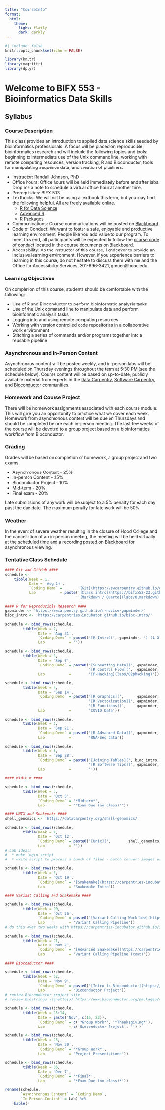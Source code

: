 ```yaml
---
title: "CourseInfo"
format: 
  html:
    theme: 
      light: flatly
      dark: darkly
---
```


```r
#| include: false
knitr::opts_chunk$set(echo = FALSE)

library(knitr)
library(magrittr)
library(dplyr)
```

# Welcome to BIFX 553 - Bioinformatics Data Skills

## Syllabus

### Course Description

This class provides an introduction to applied data science skills needed by bioinformatics professionals. A focus will be placed on reproducible bioinformatics research and will include the following topics and tools: beginning to intermediate use of the Unix command line, working with remote computing resources, version tracking, R and Bioconductor, tools for manipulating sequence data, and creation of pipelines.

-   Instructor: Randall Johnson, PhD
-   Office hours: Office hours will be held immediately before and after labs. Drop me a note to schedule a virtual office hour at another time.
-   Prerequisites: BIFX 503
-   Textbooks: We will not be using a textbook this term, but you may find the following helpful. All are freely available online.
    -   [R for Data Science](https://r4ds.had.co.nz/)
    -   [Advanced R](https://adv-r.hadley.nz/)
    -   [R Packages](https://r-pkgs.org/)
-   Communications: Course communications will be posted on [Blackboard](https://hood.blackboard.com).
-   Code of Conduct: We want to foster a safe, enjoyable and productive learning environment. People like you add value to our program. To meet this end, all participants will be expected to follow the [course code of conduct](code_of_conduct.html) located in the course documents on Blackboard.
-   Accessibility: As the instructor of this course, I endeavor to provide an inclusive learning environment. However, if you experience barriers to learning in this course, do not hesitate to discuss them with me and the Office for Accessibility Services, 301-696-3421, gmuer\@hood.edu.

### Learning Objectives

On completion of this course, students should be comfortable with the following:

-   Use of R and Bioconductor to perform bioinformatic analysis tasks
-   Use of the Unix command line to manipulate data and perform bioinformatic analysis tasks
-   Logging into and using remote computing resources
-   Working with version controlled code repositories in a collaborative work environment
-   Stitching a series of commands and/or programs together into a reusable pipeline

### Asynchronous and In-Person Content

Asynchronous content will be posted weekly, and in-person labs will be scheduled on Thursday evenings throughout the term at 5:30 PM (see the schedule below). Course content will be based on up-to-date, publicly available material from experts in the [Data Carpentry](https://datacarpentry.org/), [Software Carpentry](https://software-carpentry.org/), and [Bioconductor](https://bioc2023.bioconductor.org/) communities.

### Homework and Course Project

There will be homework assignments associated with each course module. This will give you an opportunity to practice what we cover each week. Homework from asynchronous content will be due on Thursdays and should be completed before each in-person meeting. The last few weeks of the course will be devoted to a group project based on a bioinformatics workflow from Bioconductor.

### Grading

Grades will be based on completion of homework, a group project and two exams.

-   Asynchronous Content - 25%
-   In-person Content - 25%
-   Bioconductor Project - 10%
-   Mid-term - 20%
-   Final exam - 20%

Late submissions of any work will be subject to a 5% penalty for each day past the due date. The maximum penalty for late work will be 50%.

### Weather

In the event of severe weather resulting in the closure of Hood College and the cancellation of an in-person meeting, the meeting will be held virtually at the scheduled time and a recording posted on Blackboard for asynchronous viewing.

### Tentative Class Schedule

```r
#### Git and GitHub ####
schedule <- 
    tibble(Week = 1,
           Date = 'Aug 24', 
           `Coding Demo` =       '[Git](https://swcarpentry.github.io/git-novice/) (1 - 9)',
           Lab           = paste('[Class intro](https://bifx552-23.github.io/CourseInfo/),',
                                 '[Markdown / Quarto](labs/01markdown)'))

#### R for Reproducible Research ####
gapminder <- 'https://swcarpentry.github.io/r-novice-gapminder/'
bioc_intro <- 'https://carpentries-incubator.github.io/bioc-intro/'

schedule <- bind_rows(schedule,
        tibble(Week = 2,
               Date = 'Aug 31', 
               `Coding Demo` = paste0('[R Intro](', gapminder, ') (1-3)'),
               Lab           = ''))

schedule <- bind_rows(schedule,
        tibble(Week = 3,
               Date = 'Sep 7', 
               `Coding Demo` = paste0('[Subsetting Data](', gapminder, '06-data-subsetting/index.html), ',
                                      '[R Control Flow](',  gapminder, '07-control-flow/index.html)'),
               Lab           =        '[P-Hacking](labs/02phacking)'))

schedule <- bind_rows(schedule,
        tibble(Week = 4,
               Date = 'Sep 14', 
               `Coding Demo` = paste0('[R Graphics](',      gapminder, '08-plot-ggplot2/index.html), ',
                                      '[R Vectorization](', gapminder, '09-vectorization/index.html), ',
                                      '[R Functions](',     gapminder, '10-functions/index.html)'),
               Lab           =        'COVID Data'))

schedule <- bind_rows(schedule,
        tibble(Week = 5,
               Date = 'Sep 21', 
               `Coding Demo` = paste0('[R Advanced Data](', gapminder, ') (11, 13-14)'),
               Lab           =        'RNA-Seq Data'))

schedule <- bind_rows(schedule,
        tibble(Week = 6,
               Date = 'Sep 28', 
               `Coding Demo` = paste0('[Joining Tables](', bioc_intro, '50-joining-tables/index.html), ',
                                      '[R Software Tips](', gapminder, '16-wrap-up/index.html)'),
               Lab           =        ''))

#### Midterm ####

schedule <- bind_rows(schedule,
        tibble(Week = 7,
               Date = 'Oct 5', 
               `Coding Demo` = '*Midterm*',
               Lab           = "*Exam Due (no class)*"))

#### UNIX and Snakemake ####
shell_genomics <- 'https://datacarpentry.org/shell-genomics/'

schedule <- bind_rows(schedule,
        tibble(Week = 8,
               Date = 'Oct 12', 
               `Coding Demo` = paste0('[Unix](',        shell_genomics, ') (1 - 4)'),
               Lab           = ''))
# Lab ideas:
#  * make login script
#  * write script to process a bunch of files - batch convert images using imageMagick?

schedule <- bind_rows(schedule,
        tibble(Week = 9,
               Date = 'Oct 19', 
               `Coding Demo` = '[Snakemake](https://carpentries-incubator.github.io/snakemake-novice-bioinformatics/) (1 - 4)',
               Lab           = 'Snakemake Intro'))

#### Variant Calling and Snakemake ####

schedule <- bind_rows(schedule,
        tibble(Week = 10,
               Date = 'Oct 26', 
               `Coding Demo` = paste0('[Variant Calling Workflow](https://datacarpentry.org/wrangling-genomics/) (1 - 4)'),
               Lab           = 'Variant Calling Pipeline'))
# do this over two weeks with https://carpentries-incubator.github.io/snakemake-novice-bioinformatics/05-expansion/index.html in-between, perhaps cover some of https://carpentries-incubator.github.io/snakemake-novice-bioinformatics/06-awkward_programs/index.html between parts 1 and 2 as well.

schedule <- bind_rows(schedule,
        tibble(Week = 11,
               Date = 'Nov 2', 
               `Coding Demo` = '[Advanced Snakemake](https://carpentries-incubator.github.io/snakemake-novice-bioinformatics/)', # (5, 7 - 9) cover 6 in lab
               Lab           = 'Variant Calling Pipeline (cont)'))

#### Bioconductor ####

schedule <- bind_rows(schedule,
        tibble(Week = 12,
               Date = 'Nov 9', 
               `Coding Demo` = paste0('[Intro to Bioconductor](https://carpentries-incubator.github.io/bioc-project/index.html)(1 - 4)'),
               Lab           = 'Bioconductor Project'))
# review Bioconductor project site
# review Biostrings vignette(s) https://www.bioconductor.org/packages/release/bioc/html/Biostrings.html

schedule <- bind_rows(schedule,
        tibble(Week = 13:14,
               Date = paste('Nov', c(16, 23)), 
               `Coding Demo` = c('*Group Work*', '*Thanksgiving*'),
               Lab           = c('Bioconductor Project', '')))

schedule <- bind_rows(schedule,
        tibble(Week = 15,
               Date = 'Nov 30', 
               `Coding Demo` = '*Group Work*',
               Lab           = 'Project Presentations'))

schedule <- bind_rows(schedule,
        tibble(Week = 16,
               Date = 'Dec 7',
               `Coding Demo` = '*Final*',
               Lab           = '*Exam Due (no class)*'))

rename(schedule,
       `Asynchronous Content` = `Coding Demo`,
       `In Person Content` = Lab) %>%
    kable()
```
